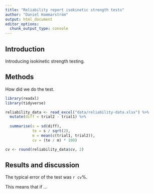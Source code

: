 ```yaml
---
title: "Reliability report isokinetic strength tests"
author: "Daniel Hammarström"
output: html_document
editor_options: 
  chunk_output_type: console
---
```


## Introduction

Introducing isokinetic strength testing.


## Methods

How did we do the test.



```r

library(readxl)
library(tidyverse)

reliability_data <- read_excel("data/reliability-data.xlsx") %>%
  mutate(diff = trial2 - trial1) %>%
  
  summarise(s = sd(diff),
            te = s / sqrt(2), 
            m = mean(c(trial1, trial2)), 
            cv = (te / m) * 100) 

cv <- round(reliability_data$cv, 2)
```

## Results and discussion

The typical error of the test was `r cv`%.

This means that if ...


